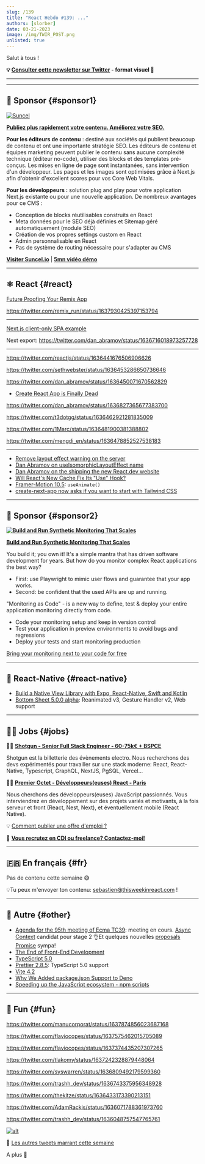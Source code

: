 ```yaml
---
slug: /139
title: "React Hebdo #139: ..."
authors: [slorber]
date: 03-21-2023
image: /img/TWIR_POST.png
unlisted: true
---
```


Salut à tous !

<Todo />

<!-- truncate -->

**💡 [Consulter cette newsletter sur Twitter](https://slo.im/thread) - format visuel 🎨**

---


<Support />

---

## 💸 Sponsor {#sponsor1}

[![Suncel](/emails/issues/136/suncel.jpg)](https://suncel.io/)

**[Publiez plus rapidement votre contenu. Améliorez votre SEO.](https://suncel.io/)**

**Pour les éditeurs de contenu** : destiné aux sociétés qui publient beaucoup de contenu et ont une importante stratégie SEO. Les éditeurs de contenu et équipes marketing peuvent publier le contenu sans aucune complexité technique (éditeur no-code), utiliser des blocks et des templates pré-conçus. Les mises en ligne de page sont instantanées, sans intervention d'un développeur. Les pages et les images sont optimisées grâce à Next.js afin d'obtenir d'excellent scores pour vos Core Web Vitals.

**Pour les développeurs :** solution plug and play pour votre application Next.js existante ou pour une nouvelle application. De nombreux avantages pour ce CMS :

- Conception de blocks réutilisables construits en React
- Meta données pour le SEO déjà définies et Sitemap géré automatiquement (module SEO)
- Création de vos propres settings custom en React
- Admin personnalisable en React
- Pas de système de routing nécessaire pour s'adapter au CMS

**[Visiter Suncel.io](https://suncel.io/)** | **[5mn vidéo démo](https://www.youtube.com/watch?v=LUupLEZKp3w)**

---

## ⚛️ React {#react}

[Future Proofing Your Remix App](https://remix.run/blog/future-flags)

https://twitter.com/remix_run/status/1637930425397153794

---

[Next.js client-only SPA example](https://twitter.com/dan_abramov/status/1636886736784457734)

Next export: https://twitter.com/dan_abramov/status/1636716018973257728

---

https://twitter.com/reactjs/status/1636441676506906626

https://twitter.com/sethwebster/status/1636453286650736646

https://twitter.com/dan_abramov/status/1636450071670562829

- [Create React App is Finally Dead](https://www.youtube.com/watch?v=M4CLvtCS2YU)

https://twitter.com/dan_abramov/status/1636827365677383700

https://twitter.com/t3dotgg/status/1636462921281835009

https://twitter.com/1Marc/status/1636481900381388802

https://twitter.com/mengdi_en/status/1636478852527538183

---

- [Remove layout effect warning on the server](https://github.com/facebook/react/pull/26395)
- [Dan Abramov on useIsomorphicLayoutEffect name](https://twitter.com/dan_abramov/status/1636176793592905729)
- [Dan Abramov on the shipping the new React.dev website](https://twitter.com/dan_abramov/status/1638004334544707584)
- [Will React's New Cache Fix Its "Use" Hook?](https://www.youtube.com/watch?v=T3m-MZkuadU)
- [Framer-Motion 10.5](https://twitter.com/mattgperry/status/1636714500731592706): `useAnimate()`
- [create-next-app now asks if you want to start with Tailwind CSS](https://twitter.com/timneutkens/status/1636654046474805249)

<SubscribeFormEmbed />

---

## 💸 Sponsor {#sponsor2}

**[![Build and Run Synthetic Monitoring That Scales](/emails/issues/134/checkly.jpg)](https://www.checklyhq.com/product/monitoring-as-code/?utm_medium=email&utm_source=newsletter&utm_campaign=this-week-in-react)**

**[Build and Run Synthetic Monitoring That Scales](https://www.checklyhq.com/product/monitoring-as-code/?utm_medium=email&utm_source=newsletter&utm_campaign=this-week-in-react)**

You build it; you own it! It's a simple mantra that has driven software development for years. But how do you monitor complex React applications the best way?

- First: use Playwright to mimic user flows and guarantee that your app works.
- Second: be confident that the used APIs are up and running.

"Monitoring as Code" - is a new way to define, test & deploy your entire application monitoring directly from code.

- Code your monitoring setup and keep in version control
- Test your application in preview environments to avoid bugs and regressions
- Deploy your tests and start monitoring production

[Bring your monitoring next to your code for free](https://www.checklyhq.com/product/monitoring-as-code/?utm_medium=email&utm_source=newsletter&utm_campaign=this-week-in-react)

---

## 📱 React-Native {#react-native}

- [Build a Native View Library with Expo, React-Native, Swift and Kotlin](https://www.youtube.com/watch?v=c-tFADXScEI)
- [Bottom Sheet 5.0.0 alpha](https://twitter.com/gorhom/status/1637237501294268416): Reanimated v3, Gesture Handler v2, Web support

---

## 🧑‍💻 Jobs {#jobs}

🧑‍💼 [**Shotgun - Senior Full Stack Engineer - 60-75k€ + BSPCE**](https://shotgun.teamtailor.com/jobs/1981578-senior-full-stack-engineer)

Shotgun est la billetterie des évènements electro. Nous recherchons des devs expérimentés pour travailler sur une stack moderne: React, React-Native, Typescript, GraphQL, NextJS, PgSQL, Vercel...

🧑‍💼 [**Premier Octet - Développeurs(euses) React - Paris**](https://www.premieroctet.com/jobs)

Nous cherchons des développeurs(euses) JavaScript passionnés. Vous interviendrez en développement sur des projets variés et motivants, à la fois serveur et front (React, Nest, Next), et éventuellement mobile (React Native).

💡 [Comment publier une offre d'emploi ?](https://thisweekinreact.com/fr/sponsor)

🏢 **[Vous recrutez en CDI ou freelance? Contactez-moi!](https://qq4ph6n1rk0.typeform.com/to/qjSZ38dQ#email={{subscriber.email_address}})**

---

## 🇫🇷 En français {#fr}

Pas de contenu cette semaine 😅

💡Tu peux m'envoyer ton contenu: [sebastien@thisweekinreact.com](mailto:sebastien@thisweekinreact.com?subject=Contenu%20en%20fran%C3%A7ais) !

<Todo />

---

## 🔀 Autre {#other}

- [Agenda for the 95th meeting of Ecma TC39](https://github.com/tc39/agendas/blob/main/2023/03.md): meeting en cours. [Async Context](https://twitter.com/sebastienlorber/status/1620391460679065601) candidat pour stage 2 👌Et quelques nouvelles [proposals Promise](https://twitter.com/sebastienlorber/status/1638130215443390464) sympa!
- [The End of Front-End Development](https://www.joshwcomeau.com/blog/the-end-of-frontend-development/)
- [TypeScript 5.0](https://twitter.com/typescript/status/1636416665071288321)
- [Prettier 2.8.5](https://twitter.com/PrettierCode/status/1637707276286062593): TypeScript 5.0 support
- [Vite 4.2](https://twitter.com/vite_js/status/1636362767744765952)
- [Why We Added package.json Support to Deno](https://deno.com/blog/package-json-support)
- [Speeding up the JavaScript ecosystem - npm scripts](https://marvinh.dev/blog/speeding-up-javascript-ecosystem-part-4/)

---

## 🤭 Fun {#fun}

https://twitter.com/manucorporat/status/1637874856023687168

https://twitter.com/flaviocopes/status/1637575462015705089

https://twitter.com/flaviocopes/status/1637374435207307265

https://twitter.com/tlakomy/status/1637242328879448064

https://twitter.com/syswarren/status/1636809492179599360

https://twitter.com/trashh_dev/status/1636743375956348928

https://twitter.com/thekitze/status/1636433173390213151

https://twitter.com/AdamRackis/status/1636071788361973760

https://twitter.com/trashh_dev/status/1636048757547765761

[![alt](/emails/issues/122/meme.jpg)](https://twitter.com/TODOTODOTODOTODOTODOTODOTODOTODOTODOTODO)

🤣 [Les autres tweets marrant cette semaine](https://twitter.com/TODOTODOTODOTODOTODOTODOTODOTODOTODOTODO)

A plus 👋
